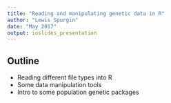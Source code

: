 ```yaml
---
title: "Reading and manipulating genetic data in R"
author: "Lewis Spurgin"
date: "May 2017"
output: ioslides_presentation
---
```


## Outline
- Reading different file types into R
- Some data manipulation tools
- Intro to some population genetic packages
